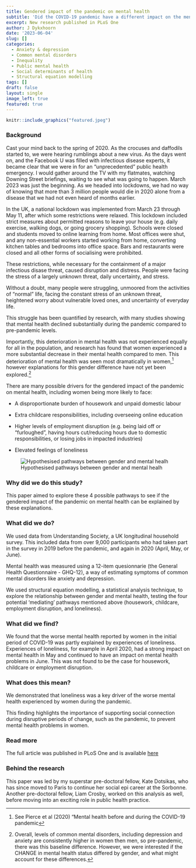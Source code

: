 ---
title: Gendered impact of the pandemic on mental health 
subtitle: 'Did the COVID-19 pandemic have a different impact on the mental health of women and men?'  
excerpt: New research published in PLoS One
author: J Dykxhoorn
date: '2023-06-04'
slug: []
categories:
  - Anxiety & depression
  - Common mental disorders
  - Inequality
  - Public mental health
  - Social determinants of health
  - Structural equation modelling
tags: []
draft: false
layout: single
image_left: true
featured: true
---


```{r, echo=FALSE, out.width="100%", fig.align = 'center'}
knitr::include_graphics("featured.jpeg")
```

### Background

Cast your mind back to the spring of 2020. As the crocuses and daffodils started to, we were hearing rumblings about a new virus. As the days went on, and the Facebook U was filled with infectious disease experts, it became clear that we were in for an "unprecedented" public health emergency. I would gather around the TV with my flatmates, watching Downing Street briefings, waiting to see what was going to happen. March 2023 was just the beginning. As we headed into lockdowns, we had no way of knowing that more than 3 million people would die in 2020 alone from a disease that we had not even heard of months earlier.

In the UK, a national lockdown was implemented from March 23 through May 11, after which some restrictions were relaxed. This lockdown included strict measures about permitted reasons to leave your house (e.g. daily exercise, walking dogs, or going grocery shopping). Schools were closed and students moved to online learning from home. Most offices were shut, and any non-essential workers started working from home, converting kitchen tables and bedrooms into office space. Bars and restaurants were closed and all other forms of socialising were prohibited.

These restrictions, while necessary for the containment of a major infectious disase threat, caused disruption and distress. People were facing the stress of a largely unknown threat, daily uncertainty, and stress.

Without a doubt, many people were struggling, unmoored from the activities of "normal" life, facing the constant stress of an unknown
threat, heightened worry about vulnerable loved ones, and uncertainty of everyday life.

This struggle has been quantified by research, with many studies showing that mental health declined substantially during the pandemic compared to pre-pandemic levels.

Importantly, this deterioration in mental health was not experienced equally for all in the population, and research has found that women experienced a more substantial decrease in their mental health compared to men. This deterioration of mental health was seen most dramatically in women,[^1] however explanations for this gender difference have not yet been explored.[^2]


[^1]: See Pierce et al (2020) "Mental health before and during the 
    COVID-19 pandemic

[^2]: Overall, levels of common mental disorders, including depression
    and anxiety are consistently higher in women then men, so
    pre-pandemic, there was this baseline difference. However, we were
    interested if the CHANGE in mental health status differed by gender,
    and what might account for these differences.

There are many possible drivers for the gendered impact of the pandemic on mental health, including women being more likely to face:

+   A disproportionate burden of housework and unpaid domestic labour 

+   Extra childcare responsibilities, including overseeing online education 

+   Higher levels of employment disruption (e.g. being laid off or "furloughed", having hours cut/reducing hours due to domestic responsibilities, or losing jobs in impacted industries)

+   Elevated feelings of loneliness

![Hypothesised pathways between gender and mental healh](https://journals.plos.org/plosone/article/figure/image?size=large&id=10.1371/journal.pone.0283514.g001)

### Why did we do this study?

This paper aimed to explore these 4 possible pathways to see if the gendered impact of the pandemic on mental health can be explained by these explanations.

### What did we do?

We used data from Understanding Society, a UK longitudinal household survey. This included data from over 9,000 participants who had taken part in the survey in 2019 before the pandemic, and again in 2020 (April, May, or June).

Mental health was measured using a 12-item quesionnarie (the General Health Questionnaire - GHQ-12), a way of estimating symptoms of common mental disorders like anxiety and depression.

We used structural equation modelling, a statistical analysis technique, to explore the relationship between gender and mental health, testing the four potential 'mediating' pathways mentioned above (housework, childcare, employment disruption, and loneliness). 

### What did we find?

We found that the worse mental health reported by women in the initial period of COVID-19 was partly explained by experiences of loneliness. Experiences of loneliness, for example in April 2020, had a strong impact on mental health in May and continued to have an impact on mental health problems in June. This was not found to be the case for housework, childcare or employment disruption.

### What does this mean? 

We demonstrated that loneliness was a key driver of the worse mental health experienced by women during the pandemic.

This finding highlights the importance of supporting social connection during disruptive periods of change, such as the pandemic, to prevent mental health problems in women.

### Read more 

The full article was published in PLoS One and is available [here](https://journals.plos.org/plosone/article?id=10.1371/journal.pone.0283514#pone.0283514.ref007)

### Behind the research

This paper was led by my superstar pre-doctoral fellow, Kate Dotsikas, who has since moved to Paris to continue her social epi career at the Sorbonne. Another pre-doctoral fellow, Liam Crosby, worked on this analysis as well, before moving into an exciting role in public health practice.

